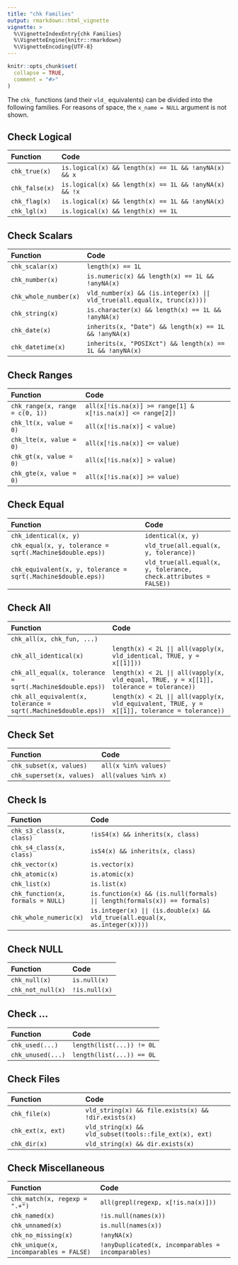 ```yaml
---
title: "chk Families"
output: rmarkdown::html_vignette
vignette: >
  %\VignetteIndexEntry{chk Families}
  %\VignetteEngine{knitr::rmarkdown}
  %\VignetteEncoding{UTF-8}
---
```


```r
knitr::opts_chunk$set(
  collapse = TRUE,
  comment = "#>"
)
```

The `chk_` functions (and their `vld_` equivalents) can be divided into the following families.
For reasons of space, the `x_name = NULL` argument is not shown.

## Check Logical

Function | Code
:- | :-
`chk_true(x)` | `is.logical(x) && length(x) == 1L && !anyNA(x) && x`
`chk_false(x)` | `is.logical(x) && length(x) == 1L && !anyNA(x) && !x`
`chk_flag(x)` | `is.logical(x) && length(x) == 1L && !anyNA(x)`
`chk_lgl(x)` | `is.logical(x) && length(x) == 1L`

## Check Scalars

Function | Code
:- | :------
`chk_scalar(x)` | `length(x) == 1L`
`chk_number(x)` | `is.numeric(x) && length(x) == 1L && !anyNA(x)`
`chk_whole_number(x)` | `vld_number(x) && (is.integer(x) || vld_true(all.equal(x, trunc(x))))`
`chk_string(x)` | `is.character(x) && length(x) == 1L && !anyNA(x)`
`chk_date(x)` | `inherits(x, "Date") && length(x) == 1L && !anyNA(x)`
`chk_datetime(x)` | `inherits(x, "POSIXct") && length(x) == 1L && !anyNA(x)`

## Check Ranges

Function  | Code
:- | :---
`chk_range(x, range = c(0, 1))` | `all(x[!is.na(x)] >= range[1] & x[!is.na(x)] <= range[2])`
`chk_lt(x, value = 0)` | `all(x[!is.na(x)] < value)`
`chk_lte(x, value = 0)` | `all(x[!is.na(x)] <= value)`
`chk_gt(x, value = 0)` | `all(x[!is.na(x)] > value)`
`chk_gte(x, value = 0)` | `all(x[!is.na(x)] >= value)`

## Check Equal

Function | Code
:-- | :-
`chk_identical(x, y)` | `identical(x, y)`
`chk_equal(x, y, tolerance = sqrt(.Machine$double.eps))` | `vld_true(all.equal(x, y, tolerance))`
`chk_equivalent(x, y, tolerance = sqrt(.Machine$double.eps))` | `vld_true(all.equal(x, y, tolerance, check.attributes = FALSE))`

## Check All

Function |  Code
:- | :---
`chk_all(x, chk_fun, ...)` | 
`chk_all_identical(x)` | `length(x) < 2L || all(vapply(x, vld_identical, TRUE, y = x[[1]]))`
`chk_all_equal(x, tolerance = sqrt(.Machine$double.eps))` | `length(x) < 2L || all(vapply(x, vld_equal, TRUE, y = x[[1]], tolerance = tolerance))`
`chk_all_equivalent(x, tolerance = sqrt(.Machine$double.eps))` | `length(x) < 2L || all(vapply(x, vld_equivalent, TRUE, y = x[[1]], tolerance = tolerance))`

## Check Set

Function | Code
:- | :---
`chk_subset(x, values)` | `all(x %in% values)`
`chk_superset(x, values)` | `all(values %in% x)`

## Check Is

Function | Code
:- | :---
`chk_s3_class(x, class)` | `!isS4(x) && inherits(x, class)`
`chk_s4_class(x, class)` | `isS4(x) && inherits(x, class)`
`chk_vector(x)` | `is.vector(x)`
`chk_atomic(x)` | `is.atomic(x)`
`chk_list(x)` | `is.list(x)`
`chk_function(x, formals = NULL)` | `is.function(x) && (is.null(formals) || length(formals(x)) == formals)`
`chk_whole_numeric(x)` | `is.integer(x) || (is.double(x) && vld_true(all.equal(x, as.integer(x))))`

## Check NULL

Function | Code
:- | :---
`chk_null(x)` | `is.null(x)`
`chk_not_null(x)` | `!is.null(x)`

## Check ...

Function | Code
:- | :---
`chk_used(...)` | `length(list(...)) != 0L`
`chk_unused(...)` | `length(list(...)) == 0L`

## Check Files

Function |  Code
:- | :---
`chk_file(x)` | `vld_string(x) && file.exists(x) && !dir.exists(x)`
`chk_ext(x, ext)` | `vld_string(x) && vld_subset(tools::file_ext(x), ext)`
`chk_dir(x)` | `vld_string(x) && dir.exists(x)`

## Check Miscellaneous

Function | Code
:- | :--
`chk_match(x, regexp = ".+")` | `all(grepl(regexp, x[!is.na(x)]))`
`chk_named(x)` |  `!is.null(names(x))`
`chk_unnamed(x)` |  `is.null(names(x))`
`chk_no_missing(x)` |  `!anyNA(x)`
`chk_unique(x, incomparables = FALSE)` | `!anyDuplicated(x, incomparables = incomparables)`
